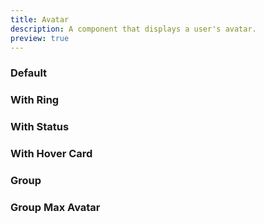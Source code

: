 ```yaml
---
title: Avatar
description: A component that displays a user's avatar.
preview: true
---
```


### Default

<ComponentTabs name='avatar-default' />

### With Ring

<ComponentTabs name='avatar-with-ring' />

### With Status

<ComponentTabs name='avatar-with-status' />

### With Hover Card

<ComponentTabs name='avatar-hover-card' />

### Group

<ComponentTabs name='avatar-group' />

### Group Max Avatar

<ComponentTabs name='avatar-group-max' />
